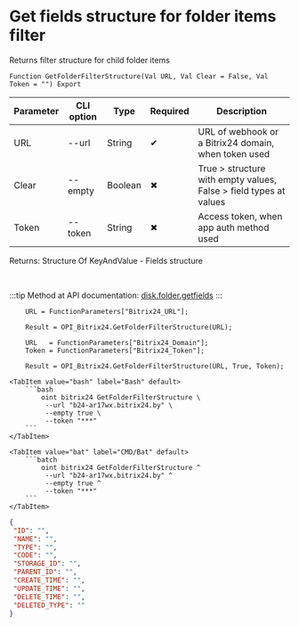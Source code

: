 ﻿---
sidebar_position: 11
description: Get fields structure for folder items filter and other functions to work with Bitrix24 in the Open Integration Package, a free open-source integration library for 1C:Enterprise 8, OneScript and CLI
keywords: [1C, 1С, 1С:Enterprise, 1С:Enterprise 8.3, API, Integration, Services, Exchange, OneScript, CLI, Bitrix24]
---


# Get fields structure for folder items filter
 Returns filter structure for child folder items



`Function GetFolderFilterStructure(Val URL, Val Clear = False, Val Token = "") Export`

  | Parameter | CLI option | Type | Required | Description |
  |-|-|-|-|-|
  | URL | --url | String | &#x2714; | URL of webhook or a Bitrix24 domain, when token used |
  | Clear | --empty | Boolean | &#x2716; | True > structure with empty values, False > field types at values |
  | Token | --token | String | &#x2716; | Access token, when app auth method used |

  
  Returns:  Structure Of KeyAndValue - Fields structure

<br/>

:::tip
Method at API documentation: [disk.folder.getfields](https://dev.1c-bitrix.ru/rest_help/disk/folder/disk_folder_getfields.php)
:::
<br/>


```bsl title="1C:Enterprise/OneScript code example"
    URL = FunctionParameters["Bitrix24_URL"];

    Result = OPI_Bitrix24.GetFolderFilterStructure(URL);

    URL   = FunctionParameters["Bitrix24_Domain"];
    Token = FunctionParameters["Bitrix24_Token"];

    Result = OPI_Bitrix24.GetFolderFilterStructure(URL, True, Token);
```
 

 <Tabs>
  
    <TabItem value="bash" label="Bash" default>
        ```bash
            oint bitrix24 GetFolderFilterStructure \
             --url "b24-ar17wx.bitrix24.by" \
             --empty true \
             --token "***"
        ```
    </TabItem>
  
    <TabItem value="bat" label="CMD/Bat" default>
        ```batch
            oint bitrix24 GetFolderFilterStructure ^
             --url "b24-ar17wx.bitrix24.by" ^
             --empty true ^
             --token "***"
        ```
    </TabItem>
</Tabs>


```json title="Result"
{
 "ID": "",
 "NAME": "",
 "TYPE": "",
 "CODE": "",
 "STORAGE_ID": "",
 "PARENT_ID": "",
 "CREATE_TIME": "",
 "UPDATE_TIME": "",
 "DELETE_TIME": "",
 "DELETED_TYPE": ""
}
```
